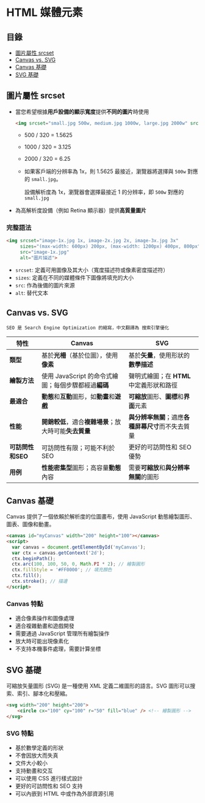 # HTML 媒體元素

## 目錄
- [圖片屬性 srcset](#圖片屬性-srcset)
- [Canvas vs. SVG](#canvas-vs-svg)
- [Canvas 基礎](#canvas-基礎)
- [SVG 基礎](#svg-基礎)

## 圖片屬性 srcset

* 當您希望根據**用戶設備的顯示寬度**提供**不同的圖片**時使用

  ```html
  <img srcset="small.jpg 500w, medium.jpg 1000w, large.jpg 2000w" src="..." alt=""> 
  ```

  - 500 / 320 = 1.5625
  - 1000 / 320 = 3.125
  - 2000 / 320 = 6.25
  - 如果客戶端的分辨率為 1x，則 1.5625 最接近，瀏覽器將選擇與 `500w` 對應的 `small.jpg`。

    設備解析度為 1x，瀏覽器會選擇最接近 1 的分辨率，即 `500w` 對應的 `small.jpg`

* 為高解析度設備（例如 Retina 顯示器）提供**高質量圖片**

### 完整語法

```html
<img srcset="image-1x.jpg 1x, image-2x.jpg 2x, image-3x.jpg 3x"
     sizes="(max-width: 600px) 200px, (max-width: 1200px) 400px, 800px"
     src="image-1x.jpg" 
     alt="圖片描述">
```

- `srcset`: 定義可用圖像及其大小（寬度描述符或像素密度描述符）
- `sizes`: 定義在不同的媒體條件下圖像將填充的大小
- `src`: 作為後備的圖片來源
- `alt`: 替代文本

## Canvas vs. SVG

```
SEO 是 Search Engine Optimization 的縮寫，中文翻譯為 搜索引擎優化
```

| 特性           | Canvas                                                       | SVG                                                          |
| ------------- | ------------------------------------------------------------ | ------------------------------------------------------------ |
| **類型**       | 基於**光柵**（基於位圖），使用**像素**                        | 基於**矢量**，使用形狀的**數學描述**                          |
| **繪製方法**   | 使用 JavaScript 的命令式繪圖；每個步驟都經過**編碼**          | 聲明式繪圖；在 **HTML** 中定義形狀和路徑                      |
| **最適合**     | **動態**和**互動**圖形，如**動畫**和**遊戲**                 | **可縮放**圖形、**圖標**和**界面**元素                        |
| **性能**       | **開銷較低**，適合**複雜場景**；放大時可能**失去質量**        | **與分辨率無關**；適應**各種屏幕尺寸**而不失去質量             |
| **可訪問性和SEO** | 可訪問性有限；可能不利於 SEO                                | 更好的可訪問性和 SEO 優勢                                     |
| **用例**       | **性能密集型**圖形；高容量**動態**內容                        | 需要**可縮放**和**與分辨率無關**的圖形                        |

## Canvas 基礎

Canvas 提供了一個依賴於解析度的位圖畫布，使用 JavaScript 動態繪製圖形、圖表、圖像和動畫。

```html
<canvas id="myCanvas" width="200" height="100"></canvas>
<script>
  var canvas = document.getElementById('myCanvas');
  var ctx = canvas.getContext('2d');
  ctx.beginPath();
  ctx.arc(100, 100, 50, 0, Math.PI * 2); // 繪製圓形
  ctx.fillStyle = '#FF0000'; // 填充顏色
  ctx.fill();
  ctx.stroke(); // 描邊
</script>
```

### Canvas 特點

- 適合像素操作和圖像處理
- 適合複雜動畫和遊戲開發
- 需要通過 JavaScript 管理所有繪製操作
- 放大時可能出現像素化
- 不支持本機事件處理，需要計算坐標

## SVG 基礎

可縮放矢量圖形 (SVG) 是一種使用 XML 定義二維圖形的語言。SVG 圖形可以搜索、索引、腳本化和壓縮。

```html
<svg width="200" height="200">
    <circle cx="100" cy="100" r="50" fill="blue" /> <!-- 繪製圓形 -->
</svg>
```

### SVG 特點

- 基於數學定義的形狀
- 不會因放大而失真
- 文件大小較小
- 支持動畫和交互
- 可以使用 CSS 進行樣式設計
- 更好的可訪問性和 SEO 支持
- 可以內嵌到 HTML 中或作為外部資源引用 